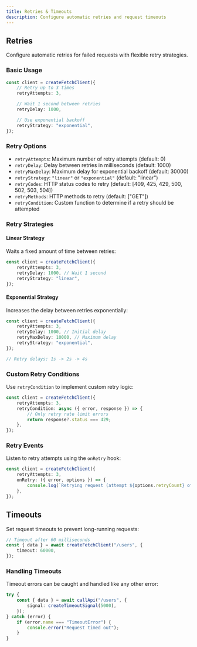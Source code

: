 ```yaml
---
title: Retries & Timeouts
description: Configure automatic retries and request timeouts
---
```


## Retries

Configure automatic retries for failed requests with flexible retry strategies.

### Basic Usage

```ts title="api.ts"
const client = createFetchClient({
	// Retry up to 3 times
	retryAttempts: 3,

	// Wait 1 second between retries
	retryDelay: 1000,

	// Use exponential backoff
	retryStrategy: "exponential",
});
```

### Retry Options

- `retryAttempts`: Maximum number of retry attempts (default: 0)
- `retryDelay`: Delay between retries in milliseconds (default: 1000)
- `retryMaxDelay`: Maximum delay for exponential backoff (default: 30000)
- `retryStrategy`: `"linear"` or `"exponential"` (default: "linear")
- `retryCodes`: HTTP status codes to retry (default: [409, 425, 429, 500, 502, 503, 504])
- `retryMethods`: HTTP methods to retry (default: ["GET"])
- `retryCondition`: Custom function to determine if a retry should be attempted

### Retry Strategies

#### Linear Strategy

Waits a fixed amount of time between retries:

```ts
const client = createFetchClient({
	retryAttempts: 3,
	retryDelay: 1000, // Wait 1 second
	retryStrategy: "linear",
});
```

#### Exponential Strategy

Increases the delay between retries exponentially:

```ts
const client = createFetchClient({
	retryAttempts: 3,
	retryDelay: 1000, // Initial delay
	retryMaxDelay: 10000, // Maximum delay
	retryStrategy: "exponential",
});

// Retry delays: 1s -> 2s -> 4s
```

### Custom Retry Conditions

Use `retryCondition` to implement custom retry logic:

```ts
const client = createFetchClient({
	retryAttempts: 3,
	retryCondition: async ({ error, response }) => {
		// Only retry rate limit errors
		return response?.status === 429;
	},
});
```

### Retry Events

Listen to retry attempts using the `onRetry` hook:

```ts
const client = createFetchClient({
	retryAttempts: 3,
	onRetry: ({ error, options }) => {
		console.log(`Retrying request (attempt ${options.retryCount} of ${options.retryAttempts})`);
	},
});
```

## Timeouts

Set request timeouts to prevent long-running requests:

```ts title="api.ts"
// Timeout after 60 milliseconds
const { data } = await createFetchClient("/users", {
	timeout: 60000,
});
```

### Handling Timeouts

Timeout errors can be caught and handled like any other error:

```ts
try {
	const { data } = await callApi("/users", {
		signal: createTimeoutSignal(5000),
	});
} catch (error) {
	if (error.name === "TimeoutError") {
		console.error("Request timed out");
	}
}
```
